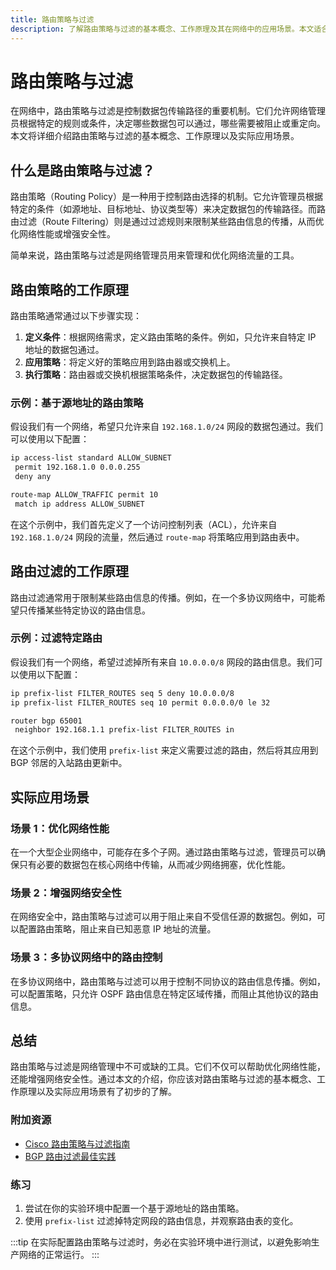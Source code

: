 ```yaml
---
title: 路由策略与过滤
description: 了解路由策略与过滤的基本概念、工作原理及其在网络中的应用场景。本文适合初学者，包含代码示例和实际案例。
---
```


# 路由策略与过滤

在网络中，路由策略与过滤是控制数据包传输路径的重要机制。它们允许网络管理员根据特定的规则或条件，决定哪些数据包可以通过，哪些需要被阻止或重定向。本文将详细介绍路由策略与过滤的基本概念、工作原理以及实际应用场景。

## 什么是路由策略与过滤？

路由策略（Routing Policy）是一种用于控制路由选择的机制。它允许管理员根据特定的条件（如源地址、目标地址、协议类型等）来决定数据包的传输路径。而路由过滤（Route Filtering）则是通过过滤规则来限制某些路由信息的传播，从而优化网络性能或增强安全性。

简单来说，路由策略与过滤是网络管理员用来管理和优化网络流量的工具。

## 路由策略的工作原理

路由策略通常通过以下步骤实现：

1. **定义条件**：根据网络需求，定义路由策略的条件。例如，只允许来自特定 IP 地址的数据包通过。
2. **应用策略**：将定义好的策略应用到路由器或交换机上。
3. **执行策略**：路由器或交换机根据策略条件，决定数据包的传输路径。

### 示例：基于源地址的路由策略

假设我们有一个网络，希望只允许来自 `192.168.1.0/24` 网段的数据包通过。我们可以使用以下配置：

```bash
ip access-list standard ALLOW_SUBNET
 permit 192.168.1.0 0.0.0.255
 deny any

route-map ALLOW_TRAFFIC permit 10
 match ip address ALLOW_SUBNET
```

在这个示例中，我们首先定义了一个访问控制列表（ACL），允许来自 `192.168.1.0/24` 网段的流量，然后通过 `route-map` 将策略应用到路由表中。

## 路由过滤的工作原理

路由过滤通常用于限制某些路由信息的传播。例如，在一个多协议网络中，可能希望只传播某些特定协议的路由信息。

### 示例：过滤特定路由

假设我们有一个网络，希望过滤掉所有来自 `10.0.0.0/8` 网段的路由信息。我们可以使用以下配置：

```bash
ip prefix-list FILTER_ROUTES seq 5 deny 10.0.0.0/8
ip prefix-list FILTER_ROUTES seq 10 permit 0.0.0.0/0 le 32

router bgp 65001
 neighbor 192.168.1.1 prefix-list FILTER_ROUTES in
```

在这个示例中，我们使用 `prefix-list` 来定义需要过滤的路由，然后将其应用到 BGP 邻居的入站路由更新中。

## 实际应用场景

### 场景 1：优化网络性能

在一个大型企业网络中，可能存在多个子网。通过路由策略与过滤，管理员可以确保只有必要的数据包在核心网络中传输，从而减少网络拥塞，优化性能。

### 场景 2：增强网络安全性

在网络安全中，路由策略与过滤可以用于阻止来自不受信任源的数据包。例如，可以配置路由策略，阻止来自已知恶意 IP 地址的流量。

### 场景 3：多协议网络中的路由控制

在多协议网络中，路由策略与过滤可以用于控制不同协议的路由信息传播。例如，可以配置策略，只允许 OSPF 路由信息在特定区域传播，而阻止其他协议的路由信息。

## 总结

路由策略与过滤是网络管理中不可或缺的工具。它们不仅可以帮助优化网络性能，还能增强网络安全性。通过本文的介绍，你应该对路由策略与过滤的基本概念、工作原理以及实际应用场景有了初步的了解。

### 附加资源

- [Cisco 路由策略与过滤指南](https://www.cisco.com)
- [BGP 路由过滤最佳实践](https://www.juniper.net)

### 练习

1. 尝试在你的实验环境中配置一个基于源地址的路由策略。
2. 使用 `prefix-list` 过滤掉特定网段的路由信息，并观察路由表的变化。

:::tip
在实际配置路由策略与过滤时，务必在实验环境中进行测试，以避免影响生产网络的正常运行。
:::